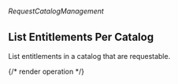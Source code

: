 ###### *RequestCatalogManagement*

## List Entitlements Per Catalog

List entitlements in a catalog that are requestable.

{/* render operation */}
